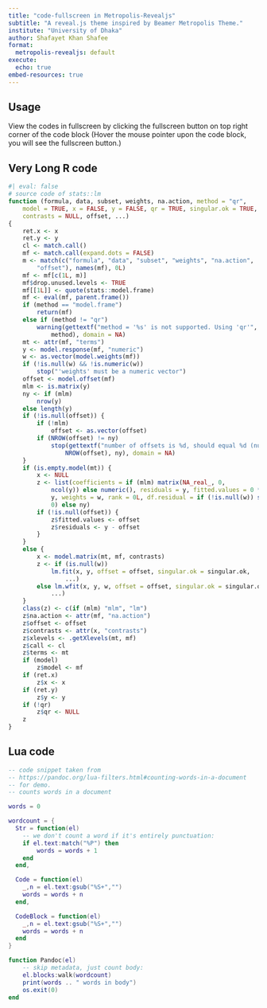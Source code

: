 ```yaml
---
title: "code-fullscreen in Metropolis-Revealjs"
subtitle: "A reveal.js theme inspired by Beamer Metropolis Theme."
institute: "University of Dhaka"
author: Shafayet Khan Shafee
format:
  metropolis-revealjs: default
execute: 
  echo: true
embed-resources: true
---
```


## Usage

View the codes in fullscreen by clicking the fullscreen button on top right corner of the code block (Hover the mouse pointer upon the code block, you will see the fullscreen button.)

## Very Long R code


```r
#| eval: false
# source code of stats::lm
function (formula, data, subset, weights, na.action, method = "qr", 
    model = TRUE, x = FALSE, y = FALSE, qr = TRUE, singular.ok = TRUE, 
    contrasts = NULL, offset, ...) 
{
    ret.x <- x
    ret.y <- y
    cl <- match.call()
    mf <- match.call(expand.dots = FALSE)
    m <- match(c("formula", "data", "subset", "weights", "na.action", 
        "offset"), names(mf), 0L)
    mf <- mf[c(1L, m)]
    mf$drop.unused.levels <- TRUE
    mf[[1L]] <- quote(stats::model.frame)
    mf <- eval(mf, parent.frame())
    if (method == "model.frame") 
        return(mf)
    else if (method != "qr") 
        warning(gettextf("method = '%s' is not supported. Using 'qr'", 
            method), domain = NA)
    mt <- attr(mf, "terms")
    y <- model.response(mf, "numeric")
    w <- as.vector(model.weights(mf))
    if (!is.null(w) && !is.numeric(w)) 
        stop("'weights' must be a numeric vector")
    offset <- model.offset(mf)
    mlm <- is.matrix(y)
    ny <- if (mlm) 
        nrow(y)
    else length(y)
    if (!is.null(offset)) {
        if (!mlm) 
            offset <- as.vector(offset)
        if (NROW(offset) != ny) 
            stop(gettextf("number of offsets is %d, should equal %d (number of observations)", 
                NROW(offset), ny), domain = NA)
    }
    if (is.empty.model(mt)) {
        x <- NULL
        z <- list(coefficients = if (mlm) matrix(NA_real_, 0, 
            ncol(y)) else numeric(), residuals = y, fitted.values = 0 * 
            y, weights = w, rank = 0L, df.residual = if (!is.null(w)) sum(w != 
            0) else ny)
        if (!is.null(offset)) {
            z$fitted.values <- offset
            z$residuals <- y - offset
        }
    }
    else {
        x <- model.matrix(mt, mf, contrasts)
        z <- if (is.null(w)) 
            lm.fit(x, y, offset = offset, singular.ok = singular.ok, 
                ...)
        else lm.wfit(x, y, w, offset = offset, singular.ok = singular.ok, 
            ...)
    }
    class(z) <- c(if (mlm) "mlm", "lm")
    z$na.action <- attr(mf, "na.action")
    z$offset <- offset
    z$contrasts <- attr(x, "contrasts")
    z$xlevels <- .getXlevels(mt, mf)
    z$call <- cl
    z$terms <- mt
    if (model) 
        z$model <- mf
    if (ret.x) 
        z$x <- x
    if (ret.y) 
        z$y <- y
    if (!qr) 
        z$qr <- NULL
    z
}

```



## Lua code

```.lua
-- code snippet taken from 
-- https://pandoc.org/lua-filters.html#counting-words-in-a-document
-- for demo.
-- counts words in a document

words = 0

wordcount = {
  Str = function(el)
    -- we don't count a word if it's entirely punctuation:
    if el.text:match("%P") then
        words = words + 1
    end
  end,

  Code = function(el)
    _,n = el.text:gsub("%S+","")
    words = words + n
  end,

  CodeBlock = function(el)
    _,n = el.text:gsub("%S+","")
    words = words + n
  end
}

function Pandoc(el)
    -- skip metadata, just count body:
    el.blocks:walk(wordcount)
    print(words .. " words in body")
    os.exit(0)
end
```